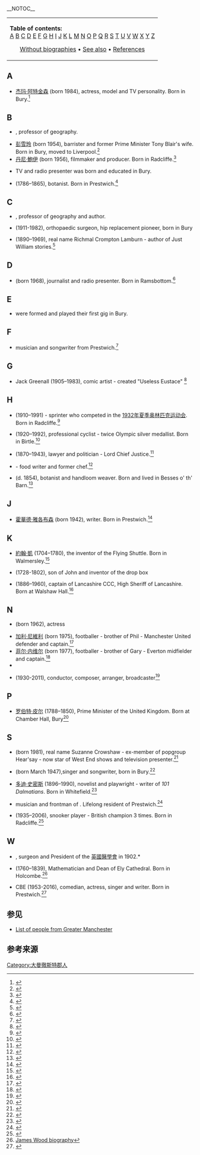 __NOTOC__
{| border="0" class="wikitable" style="margin: 0 auto;" align="center"
| '''Table of contents:'''<br />
[[#A|A]] [[#B|B]] [[#C|C]] [[#D|D]] [[#E|E]] [[#F|F]] [[#G|G]] [[#H|H]] [[#I|I]] [[#J|J]] [[#K|K]] [[#L|L]] [[#M|M]] [[#N|N]] [[#O|O]] [[#P|P]] [[#Q|Q]] [[#R|R]] [[#S|S]] [[#T|T]] [[#U|U]] [[#V|V]] [[#W|W]] [[#X|X]] [[#Y|Y]] [[#Z|Z]]<br /><center>[[#List_of_people_without_biographies|Without biographies]] • [[#See_also|See also]] • [[#References|References]]</center>
|}

==A==
*[[杰玛·阿特金森|杰玛·阿特金森]] (born 1984), actress, model and TV personality. Born in Bury.<ref>{{cite web|url= http://www.imdb.com/name/nm1074432/|title= Gemma Atkinson|publisher= IMDb|accessdate= 6 February 2014|archive-date= 2020-11-16|archive-url= https://web.archive.org/web/20201116225547/https://www.imdb.com/name/nm1074432/|dead-url= no}}</ref>

==B==
*{{tsl|en|Tony Binns (geographer)||Tony Binns}}, professor of geography.
*[[彭雪玲|彭雪玲]] (born 1954), barrister and former Prime Minister Tony Blair's wife. Born in Bury, moved to Liverpool.<ref>{{Cite web |url=http://news.bbc.co.uk/1/hi/uk/2053193.stm |title=Cherie Blair biography |accessdate=2016-11-02 |archive-date=2008-07-26 |archive-url=https://web.archive.org/web/20080726201337/http://news.bbc.co.uk/1/hi/uk/2053193.stm |dead-url=no }}</ref>
*[[丹尼·鮑伊|丹尼·鮑伊]] (born 1956), filmmaker and producer. Born in Radcliffe.<ref>{{Cite web |url=http://movies.nytimes.com/person/188724/Danny-Boyle/biography |title=Danny Boyle biography |accessdate=2016-11-02 |archive-date=2011-05-21 |archive-url=https://web.archive.org/web/20110521032703/http://movies.nytimes.com/person/188724/Danny-Boyle/biography |dead-url=no }}</ref>
*{{tsl|en|Steve Berry (presenter)||Steve Berry}} TV and radio presenter was born and educated in Bury.
*{{tsl|en|Richard Buxton (botanist)||Richard Buxton}} (1786–1865), botanist. Born in Prestwich.<ref>{{cite book|last=Buxton|first=Richard|title=A botanical guide to the flowering plants, ferns, mosses, and algæ, found indigenous within sixteen miles of Manchester|publisher=Longman and Co|location=London|year=1849|page=III}}</ref>

==C==

*{{tsl|en|Noel Castree||Noel Castree}}, professor of geography and author.
*{{tsl|en|Sir John Charnley||Sir John Charnley}} (1911-1982), orthopaedic surgeon, hip replacement pioneer, born in Bury
*{{tsl|en|Richmal Crompton||Richmal Crompton}} (1890–1969), real name Richmal Crompton Lamburn - author of Just William stories.<ref>{{Cite web |url=http://www.manchester2002-uk.com/celebs/authors2.html |title=Richmal Crompton biography |accessdate=2016-11-02 |archive-date=2010-12-11 |archive-url=https://web.archive.org/web/20101211043406/http://www.manchester2002-uk.com/celebs/authors2.html |dead-url=no }}</ref>

==D==

*{{tsl|en|Victoria Derbyshire||Victoria Derbyshire}} (born 1968), journalist and radio presenter. Born in Ramsbottom.<ref>{{Cite web |url=http://www.imdb.com/name/nm1492509/ |title=存档副本 |accessdate=2016-11-02 |archive-date=2020-10-08 |archive-url=https://web.archive.org/web/20201008025527/https://www.imdb.com/name/nm1492509/ |dead-url=no }}</ref>

==E==

*{{tsl|en|Elbow (band)||Elbow (band)}} were formed and played their first gig in Bury.

==F==
* {{tsl|en|Liam Frost||Liam Frost}} musician and songwriter from Prestwich.<ref>{{cite web| date=15 February 2007| title=Manchester Evening News: Listen to Liam Frost's The City Is At A Standstill| url=http://www.manchestereveningnews.co.uk/whats-on/music/listen-to-liam-frosts-the-city-is-at-standstill-1038494| accessdate=7 January 2016| archive-date=2018-12-11| archive-url=https://web.archive.org/web/20181211060426/https://www.manchestereveningnews.co.uk/whats-on/music/listen-to-liam-frosts-the-city-is-at-standstill-1038494| dead-url=no}}</ref>

==G==

*Jack Greenall (1905–1983), comic artist - created "Useless Eustace" <ref>{{Cite web |url=http://lambiek.net/artists/g/greenall_jack.htm |title=Jack Greenall biography |accessdate=2016-11-02 |archive-date=2020-07-24 |archive-url=https://web.archive.org/web/20200724130659/https://www.lambiek.net/artists/g/greenall_jack.htm |dead-url=no }}</ref>

==H==

* {{tsl|en|Nellie Halstead||Nellie Halstead}} (1910–1991) - sprinter who competed in the [[1932年夏季奥林匹克运动会|1932年夏季奥林匹克运动会]]. Born in Radcliffe.<ref>{{citation |contribution=Nellie Halstead |url=http://www.sports-reference.com/olympics/athletes/ha/nellie-halstead-1.html |publisher=Sports Reference LLC |accessdate=14 August 2012 |title=存档副本 |archive-url=https://web.archive.org/web/20110913231720/http://www.sports-reference.com/olympics/athletes/ha/nellie-halstead-1.html |archive-date=2011-09-13 |dead-url=yes }}</ref>
* {{tsl|en|Reg Harris||Reg Harris}} (1920–1992), professional cyclist - twice Olympic silver medallist. Born in Birtle.<ref>{{Cite web |url=http://www.wheelers.org/club_history/reg_harris_obituary_times.pdf |title=Reg harris biography |accessdate=2016-11-02 |archive-date=2009-01-07 |archive-url=https://web.archive.org/web/20090107012651/http://www.wheelers.org/club_history/reg_harris_obituary_times.pdf |dead-url=no }}</ref>
* {{tsl|en|Gordon Hewart, 1st Viscount Hewart||Gordon Hewart, 1st Viscount Hewart}} (1870–1943), lawyer and politician - Lord Chief Justice.<ref>{{Cite web |url=http://www.britannica.com/EBchecked/topic/264507/Gordon-Hewart-1st-Viscount-Hewart |title=Vicsount Hewart biography |accessdate=2016-11-02 |archive-date=2015-03-15 |archive-url=https://web.archive.org/web/20150315024156/http://www.britannica.com/EBchecked/topic/264507/Gordon-Hewart-1st-Viscount-Hewart |dead-url=no }}</ref>
* {{tsl|en|Simon Hopkinson||Simon Hopkinson}} - food writer and former chef.<ref name="telegraph1">{{cite web |first=Jan |last=Moir |url=http://www.telegraph.co.uk/foodanddrink/foodanddrinkbooks/3320959/This-man-is-the-best-cook-in-Britain.html |title=This man is the best cook in Britain |work=Telegraph |date=2005-08-09 |accessdate=2010-11-14 |archive-date=2020-10-01 |archive-url=https://web.archive.org/web/20201001103828/https://www.telegraph.co.uk/foodanddrink/foodanddrinkbooks/3320959/This-man-is-the-best-cook-in-Britain.html |dead-url=no }}</ref>
* {{tsl|en|John Horsefield||John Horsefield}} (d. 1854), botanist and handloom weaver. Born and lived in Besses o' th' Barn.<ref>{{cite book|last=Cash |first=James|title=Where There's a Will, There's a Way!: Or, Science in the Cottage; An Account of the Labours of Naturalists in Humble Life|publisher=Cambridge University Press|year=2011 |origyear=1873|page=76|isbn=1-108-03790-9}}</ref>

==J==

*[[霍華德·雅各布森|霍華德·雅各布森]] (born 1942), writer. Born in Prestwich.<ref>{{cite web| url= http://www.buryfocus.co.uk/news-features/17/news-headlines/48204/man-booker-prize-for-prestwich-writer| title= Man Booker Prize for Prestwich writer| publisher= Bury Focus| accessdate= 2011-03-15| archive-date= 2018-09-29| archive-url= https://web.archive.org/web/20180929095348/http://www.buryfocus.co.uk/news-features/17/news-headlines/48204/man-booker-prize-for-prestwich-writer| dead-url= no}}</ref>

==K==

*[[約翰·凱|約翰·凱]] (1704–1780), the inventor of the Flying Shuttle. Born in Walmersley.<ref>{{Cite web |url=http://www.cottontimes.co.uk/JohnKayo.htm |title=John Kay biography |accessdate=2016-11-02 |archive-date=2011-06-04 |archive-url=https://web.archive.org/web/20110604214918/http://www.cottontimes.co.uk/JohnKayo.htm |dead-url=no }}</ref>
*{{tsl|en|Robert Kay (inventor)||Robert Kay}} (1728-1802), son of John and inventor of the drop box
*{{tsl|en|Myles Kenyon||Myles Kenyon}} (1886–1960), captain of Lancashire CCC, High Sheriff of Lancashire. Born at Walshaw Hall.<ref>{{cite web| url= http://www.espncricinfo.com/ci/content/player/16001.html| title= Myles Kenyon| publisher= Cricinfo| accessdate= 2011-03-15| archive-date= 2018-04-08| archive-url= https://web.archive.org/web/20180408142918/http://www.espncricinfo.com/ci/content/player/16001.html| dead-url= no}}</ref>

==N==
*{{tsl|en|Amanda Noar||Amanda Noar}} (born 1962), actress
*[[加利·尼維利|加利·尼維利]] (born 1975), footballer - brother of Phil - Manchester United defender and captain.<ref>{{Cite web |url=http://beta.oleole.com/gary-neville/biography/phi5.html |title=Gary Neville biography |accessdate=2016-11-02 |archive-date=2012-07-09 |archive-url=https://archive.is/20120709112747/http://beta.oleole.com/gary-neville/biography/phi5.html |dead-url=no }}</ref>
*[[菲尔·内维尔|菲尔·内维尔]] (born 1977), footballer - brother of Gary - Everton midfielder and captain.<ref>{{Cite web |url=http://soccernet.espn.go.com/players/profile?id=8854&cc=5739 |title=Phil Neville biography |accessdate=2016-11-02 |archive-date=2010-03-10 |archive-url=https://web.archive.org/web/20100310140457/http://soccernet.espn.go.com/players/profile?id=8854&cc=5739 |dead-url=no }}</ref>
*{{tsl|en|Tracey Neville||Tracey Neville}}
*{{tsl|en|Roy Newsome||Roy Newsome}} (1930-2011), conductor, composer, arranger, broadcaster<ref>{{cite news|title=Farewell to brass band legend Roy Newsome|url=http://www.burytimes.co.uk/news/9316809.Farewell_to_brass_band_legend_Roy/|accessdate=23 August 2015|work=Bury Times|publisher=Newsquest (North West) Ltd|date=20 October 2011|archive-date=2018-06-13|archive-url=https://web.archive.org/web/20180613184628/http://www.burytimes.co.uk/news/9316809.Farewell_to_brass_band_legend_Roy/|dead-url=no}}</ref>

==P==

*[[罗伯特·皮尔|罗伯特·皮尔]] (1788–1850), Prime Minister of the United Kingdom. Born at Chamber Hall, Bury<ref>{{Cite web |url=http://www.spartacus.schoolnet.co.uk/PRpeel.htm |title=Robert Peel biography |accessdate=2016-11-02 |archive-date=2010-05-16 |archive-url=https://web.archive.org/web/20100516120215/http://www.spartacus.schoolnet.co.uk/PRpeel.htm |dead-url=no }}</ref>

==S==

*{{tsl|en|Suzanne Shaw||Suzanne Shaw}} (born 1981), real name Suzanne Crowshaw - ex-member of popgroup Hear'say - now star of West End shows and television presenter.<ref>{{Cite web |url=http://suzanneshawofficial.com/about_me |title=Suzanne Shaw website |accessdate=2016-11-02 |archive-date=2013-12-07 |archive-url=https://web.archive.org/web/20131207071607/http://suzanneshawofficial.com/about_me |dead-url=no }}</ref>
*{{tsl|en|Peter Skellern||Peter Skellern}} (born March 1947),singer and songwriter, born in Bury.<ref>{{cite web|url = http://www.prideofmanchester.com/music/PeterSkellern.htm|title = Peter Skellern|accessdate = 2012-10-05|archive-url = https://web.archive.org/web/20120924083148/http://www.prideofmanchester.com/music/PeterSkellern.htm|archive-date = 2012-09-24|dead-url = yes}}</ref>
*[[多迪·史密斯|多迪·史密斯]] (1896–1990), novelist and playwright - writer of ''101 Dalmatians''. Born in Whitefield.<ref>{{Cite web |url=http://www.imdb.com/name/nm0807977/bio |title=Dodie Smith biography |accessdate=2016-11-02 |archive-date=2016-03-07 |archive-url=https://web.archive.org/web/20160307031807/http://www.imdb.com/name/nm0807977/bio |dead-url=no }}</ref>
* {{tsl|en|Mark E. Smith||Mark E Smith}} musician and frontman of {{tsl|en|The Fall (band)||The Fall}}. Lifelong resident of Prestwich.<ref>{{cite web | date=21 May 2011 | last=Greenstreet | first=Rosanna | title=The Guardian: Q&A - Mark E. Smith | url=http://www.theguardian.com/lifeandstyle/2011/may/21/mark-e-smith-interview | accessdate=7 January 2016 | archive-date=2020-11-12 | archive-url=https://web.archive.org/web/20201112023800/http://www.theguardian.com/lifeandstyle/2011/may/21/mark-e-smith-interview | dead-url=no }}</ref>
*{{tsl|en|John Spencer (snooker player)||John Spencer}} (1935–2006), snooker player - British champion 3 times. Born in Radcliffe.<ref>{{Cite web |url=http://www.independent.co.uk/news/obituaries/john-spencer-407717.html |title=John Spencer obituary |accessdate=2016-11-02 |archive-date=2015-09-25 |archive-url=https://web.archive.org/web/20150925112002/http://www.independent.co.uk/news/obituaries/john-spencer-407717.html |dead-url=no }}</ref>

==W==
*{{tsl|en|Walter Whitehead||Walter Whitehead}}, surgeon and President of the [[英國醫學會|英國醫學會]] in 1902.<ref>*{{cite journal |title=Walter Whitehead, F.R.C.S.Edin., F.R.S.Edin., Consulting Surgeon To The Manchester Royal Infirmary; Ex-President Of The British Medical Association |author=BMJ |journal=The British Medical Journal |volume=2 |issue=2747 |date=23 August 1913 |pages=523–526 |url=http://www.ncbi.nlm.nih.gov/pmc/articles/PMC2346094/pdf/brmedj07532-0087.pdf |pmc=2346094}}
</ref>
*{{tsl|en|James Wood (mathematician)||James Wood}} (1760–1839), Mathematician and Dean of Ely Cathedral. Born in Holcombe.<ref>[http://www.oxforddnb.com/view/article/29873 James Wood biography]</ref>
*{{tsl|en|Victoria Wood||Victoria Wood}} CBE (1953-2016), comedian, actress, singer and writer. Born in Prestwich.<ref>{{Cite web |url=http://www.screenonline.org.uk/people/id/578938/ |title=Victoria Wood biography |accessdate=2016-11-02 |archive-date=2018-10-01 |archive-url=https://web.archive.org/web/20181001212550/http://www.screenonline.org.uk/people/id/578938/ |dead-url=no }}</ref>

==参见==
*[[List_of_people_from_Greater_Manchester|List of people from Greater Manchester]]

==参考来源==
{{reflist|3}}

{{tsl|en|Category:People from Bury (district)||Category:People from Bury (district)}}
{{tsl|en|Category:Lists of English people by location||Category:Lists of English people by location}}
{{tsl|en|Category:Greater Manchester-related lists||People from Bury}}

{{DEFAULTSORT:Bury people}}

[[Category:大曼徹斯特郡人|Category:大曼徹斯特郡人]]